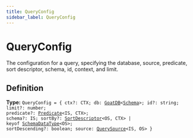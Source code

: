 ```yaml
---
title: QueryConfig
sidebar_label: QueryConfig
---
```


# QueryConfig

The configuration for a query, specifying the database, source, predicate,
sort descriptor, schema, id, context, and limit.

## Definition

**Type:** <code>QueryConfig = &#123; ctx?: CTX; db: [GoatDB](/api/classes/goatdb)&lt;[Schema](/api/types/schema)&gt;; id?: string; limit?: number; predicate?: [Predicate](/api/types/predicate)&lt;IS, CTX&gt;; schema?: IS; sortBy?: [SortDescriptor](/api/types/sortdescriptor)&lt;OS, CTX&gt; | keyof [SchemaDataType](/api/types/schemadatatype)&lt;OS&gt;; sortDescending?: boolean; source: [QuerySource](/api/types/querysource)&lt;IS, OS&gt; &#125;</code>

